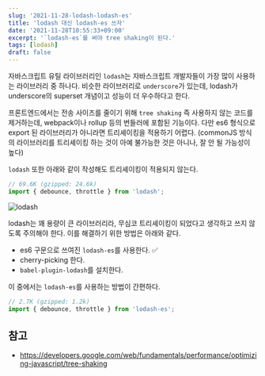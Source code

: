 ```yaml
---
slug: '2021-11-28-lodash-lodash-es'
title: 'lodash 대신 lodash-es 쓰자'
date: '2021-11-28T10:55:33+09:00'
excerpt: '`lodash-es`를 써야 tree shaking이 된다.'
tags: [lodash]
draft: false
---
```


자바스크립트 유틸 라이브러리인 `lodash`는 자바스크립트 개발자들이 가장 많이 사용하는 라이브러리 중 하나다. 비슷한 라이브러리로 `underscore`가 있는데, lodash가 underscore의 superset 개념이고 성능이 더 우수하다고 한다.

프론트엔드에서는 전송 사이즈를 줄이기 위해 `tree shaking` 즉 사용하지 않는 코드를 제거하는데, webpack이나 rollup 등의 번들러에 포함된 기능이다. 다만 es6 형식으로 export 된 라이브러리가 아니라면 트리셰이킹을 적용하기 어렵다. (commonJS 방식의 라이브러리를 트리셰이킹 하는 것이 아예 불가능한 것은 아니나, 잘 안 될 가능성이 높다)

`lodash` 또한 아래와 같이 작성해도 트리셰이킹이 적용되지 않는다.

```ts
// 69.6K (gzipped: 24.6k)
import { debounce, throttle } from 'lodash';
```

![lodash](../../assets/lodash.png)

lodash는 꽤 용량이 큰 라이브러리라, 무심코 트리셰이킹이 되었다고 생각하고 쓰지 않도록 주의해야 한다. 이를 해결하기 위한 방법은 아래와 같다.

- es6 구문으로 쓰여진 `lodash-es`를 사용한다. ✅
- cherry-picking 한다.
- `babel-plugin-lodash`를 설치한다.

이 중에서는 `lodash-es`를 사용하는 방법이 간편하다.

```ts
// 2.7K (gzipped: 1.2k)
import { debounce, throttle } from 'lodash-es';
```

## 참고

- https://developers.google.com/web/fundamentals/performance/optimizing-javascript/tree-shaking
